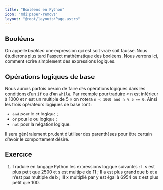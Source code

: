```yaml
---
title: "Booléens en Python"
icon: "mdi:paper-remove"
layout: "@root/layouts/Page.astro"
---
```


## Booléens

On appelle _booléen_ une expression qui est soit vraie soit fausse. Nous
étudierons plus tard l'aspect mathématique des booléens. Nous verrons ici,
comment écrire simplement des expressions logiques.

## Opérations logiques de base

Nous aurons parfois besoin de faire des opérations logiques dans les
conditions d’un `if` ou d’un `while`. Par exemple pour traduire « n est
inférieur à 1000 et n est un multiple de 5 » on notera `n < 1000 and n % 5 ==
0`. Ainsi les trois opérateurs logiques de base sont :

  - `and` pour le et logique ;
  - `or` pour le ou logique ;
  - `not` pour la négation logique.

Il sera généralement prudent d’utiliser des parenthèses pour être certain
d’avoir le comportement désiré.

## Exercice

1) Traduire en langage Python les expressions logique suivantes :
  I. s est plus petit que 2500 et s est multiple de 11 ;
  II a est plus grand que b et a n’est pas multiple de b ;
  III x multiplié par y est égal à 6954 ou z est plus petit que 100.
